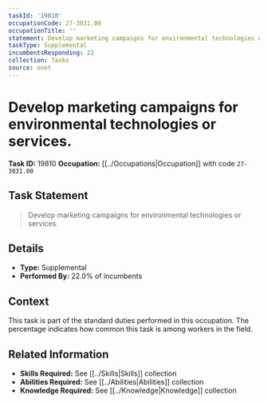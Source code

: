 ```yaml
---
taskId: '19810'
occupationCode: 27-3031.00
occupationTitle: ''
statement: Develop marketing campaigns for environmental technologies or services.
taskType: Supplemental
incumbentsResponding: 22
collection: Tasks
source: onet
---
```

# Develop marketing campaigns for environmental technologies or services.

**Task ID:** 19810
**Occupation:** [[../Occupations|Occupation]] with code `27-3031.00`

## Task Statement

> Develop marketing campaigns for environmental technologies or services.

## Details

- **Type:** Supplemental
- **Performed By:** 22.0% of incumbents

## Context

This task is part of the standard duties performed in this occupation. The percentage indicates how common this task is among workers in the field.

## Related Information

- **Skills Required:** See [[../Skills|Skills]] collection
- **Abilities Required:** See [[../Abilities|Abilities]] collection
- **Knowledge Required:** See [[../Knowledge|Knowledge]] collection
